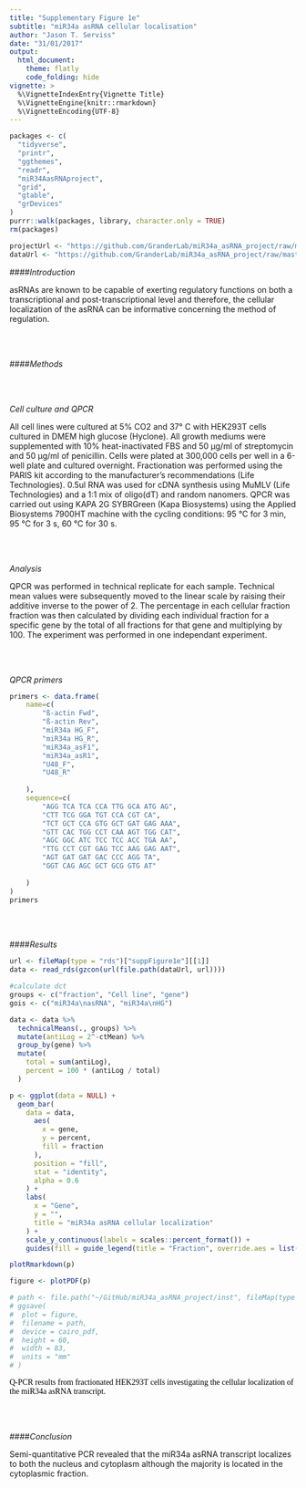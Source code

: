 ```yaml
---
title: "Supplementary Figure 1e"
subtitle: "miR34a asRNA cellular localisation"
author: "Jason T. Serviss"
date: "31/01/2017"
output:
  html_document:
    theme: flatly
    code_folding: hide
vignette: >
  %\VignetteIndexEntry{Vignette Title}
  %\VignetteEngine{knitr::rmarkdown}
  %\VignetteEncoding{UTF-8}
---
```


<style> 
.caption { 
  color: Black; 
  font-family: "Times New Roman", Times, serif;
  font-size: 1.0em; 
}
</style>

```r

packages <- c(
  "tidyverse",
  "printr",
  "ggthemes",
  "readr",
  "miR34AasRNAproject",
  "grid",
  "gtable",
  "grDevices"
)
purrr::walk(packages, library, character.only = TRUE)
rm(packages)

```

```r

projectUrl <- "https://github.com/GranderLab/miR34a_asRNA_project/raw/master/inst"
dataUrl <- "https://github.com/GranderLab/miR34a_asRNA_project/raw/master/"

```

####_Introduction_

asRNAs are known to be capable of exerting regulatory functions on both a transcriptional and post-transcriptional level and therefore, the cellular localization of the asRNA can be informative concerning the method of regulation. 

<br></br>

####_Methods_

<br></br>

_Cell culture and QPCR_

All cell lines were cultured at 5% CO2 and 37° C with HEK293T cells cultured in DMEM high glucose (Hyclone). All growth mediums were supplemented with 10% heat-inactivated FBS and 50 μg/ml of streptomycin and 50 μg/ml of penicillin. Cells were plated at 300,000 cells per well in a 6-well plate and cultured overnight. Fractionation was performed using the PARIS kit according to the manufacturer's recommendations (Life Technologies). 0.5ul RNA was used for cDNA synthesis using MuMLV (Life Technologies) and a 1:1 mix of oligo(dT) and random nanomers. QPCR was carried out using KAPA 2G SYBRGreen (Kapa Biosystems) using the Applied Biosystems 7900HT machine with the cycling conditions: 95 °C for 3 min, 95 °C for 3 s, 60 °C for 30 s.

<br></br>

_Analysis_

QPCR was performed in technical replicate for each sample. Technical mean values were subsequently moved to the linear scale by raising their additive inverse to the power of 2. The percentage in each cellular fraction fraction was then calculated by dividing each individual fraction for a specific gene by the total of all fractions for that gene and multiplying by 100. The experiment was performed in one independant experiment.

<br></br>

_QPCR primers_

```r

primers <- data.frame(
    name=c(
        "ß-actin Fwd",
        "ß-actin Rev",
        "miR34a HG_F",
        "miR34a HG_R",
        "miR34a_asF1",
        "miR34a_asR1",
        "U48_F",
        "U48_R"
        
    ),
    sequence=c(
        "AGG TCA TCA CCA TTG GCA ATG AG",
        "CTT TCG GGA TGT CCA CGT CA",
        "TCT GCT CCA GTG GCT GAT GAG AAA",
        "GTT CAC TGG CCT CAA AGT TGG CAT",
        "AGC GGC ATC TCC TCC ACC TGA AA",
        "TTG CCT CGT GAG TCC AAG GAG AAT",
        "AGT GAT GAT GAC CCC AGG TA",
        "GGT CAG AGC GCT GCG GTG AT"
        
    )
)
primers

```

<br></br>

####_Results_

```r

url <- fileMap(type = "rds")["suppFigure1e"][[1]]
data <- read_rds(gzcon(url(file.path(dataUrl, url))))

#calculate dct
groups <- c("fraction", "Cell line", "gene")
gois <- c("miR34a\nasRNA", "miR34a\nHG")

data <- data %>%
  technicalMeans(., groups) %>%
  mutate(antiLog = 2^-ctMean) %>%
  group_by(gene) %>%
  mutate(
    total = sum(antiLog),
    percent = 100 * (antiLog / total)
  )

```

```r

p <- ggplot(data = NULL) +
  geom_bar(
    data = data,
      aes(
        x = gene,
        y = percent,
        fill = fraction
      ),
      position = "fill",
      stat = "identity",
      alpha = 0.6
    ) +
    labs(
      x = "Gene",
      y = "",
      title = "miR34a asRNA cellular localization"
    ) +
    scale_y_continuous(labels = scales::percent_format()) +
    guides(fill = guide_legend(title = "Fraction", override.aes = list(size = 3)))

plotRmarkdown(p)

figure <- plotPDF(p)

# path <- file.path("~/GitHub/miR34a_asRNA_project/inst", fileMap(type = "pdf")["suppFigure1e"][[1]])
# ggsave(
#  plot = figure,
#  filename = path,
#  device = cairo_pdf,
#  height = 60,
#  width = 83,
#  units = "mm"
# )
```

<div class="caption">
Q-PCR results from fractionated HEK293T cells investigating the cellular localization of the miR34a asRNA transcript.
</div>

<br></br>

####_Conclusion_

Semi-quantitative PCR revealed that the miR34a asRNA transcript localizes to both the nucleus and cytoplasm although the majority is located in the cytoplasmic fraction.

<br></br><br></br>
